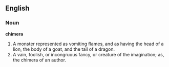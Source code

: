 ==English==

===Noun===

'''chimera'''

#A monster represented as vomiting flames, and as having the head of a lion, the body of a goat, and the tail of a dragon.
#A vain, foolish, or incongruous fancy, or creature of the imagination; as, the chimera of an author.